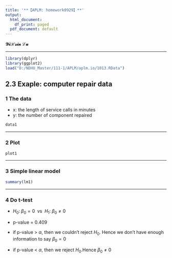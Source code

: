 ```yaml
---
title: '**【APLM: homework0929】**'
output:
  html_document:
    df_print: paged
  pdf_document: default
---
```


**$\mathcal{YiHsin}\;\mathcal{Lu}$**

****

```r
library(dplyr)
library(ggplot2)
load("D:/NDHU_Master/111-1/APLM/aplm.io/1013.RData")
```

## **2.3 Exaple: computer repair data**

### **1 The data**

* x: the length of service calls in minutes
* y: the number of component repaired

```r
data1
```

****

### **2 Plot**

```r
plot1
```

****

### **3 Simple linear model**

```r
summary(lm1)
```
****

### **4 Do t-test**

* $H_0:\;\beta_0=0\;$ vs $\;H_1:\;\beta_0\neq 0$
* p-value = 0.409
* if p-value > $\alpha$, then we couldn't reject $H_0$. Hence we don't have enough information to say $\beta_0=0$

* if p-value < $\alpha$, then we reject $H_0$.Hence $\beta_0\neq0$